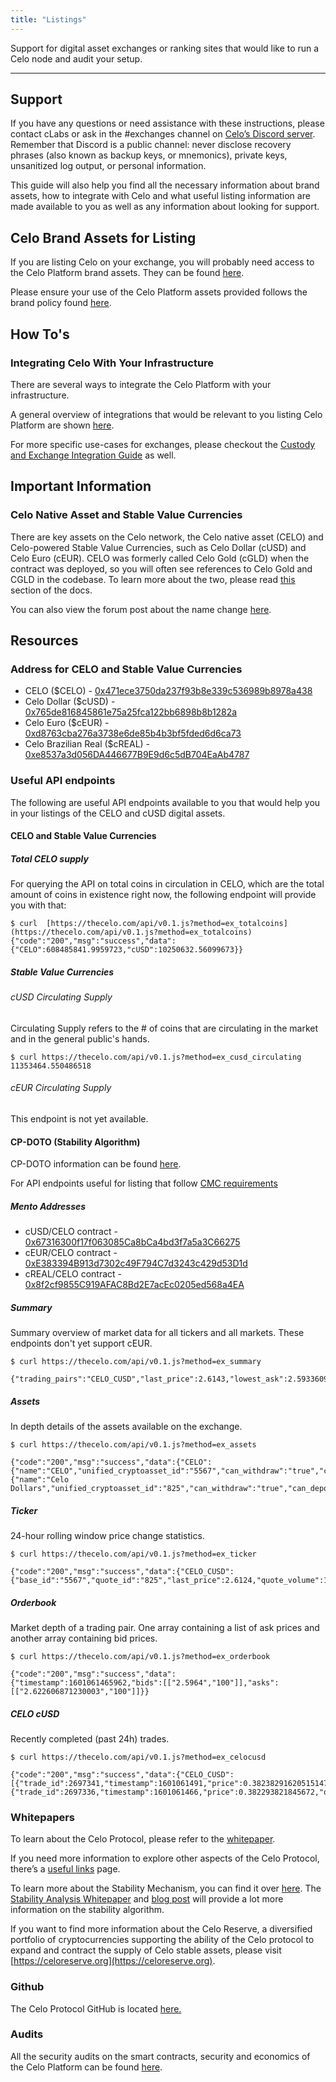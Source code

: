 ```yaml
---
title: "Listings"
---
```


Support for digital asset exchanges or ranking sites that would like to run a Celo node and audit your setup.

---

## Support[](#support "Direct link to heading")

If you have any questions or need assistance with these instructions, please contact cLabs or ask in the #exchanges channel on [Celo’s Discord server](https://chat.celo.org/). Remember that Discord is a public channel: never disclose recovery phrases (also known as backup keys, or mnemonics), private keys, unsanitized log output, or personal information.

This guide will also help you find all the necessary information about brand assets, how to integrate with Celo and what useful listing information are made available to you as well as any information about looking for support.

## Celo Brand Assets for Listing[](#celo-brand-assets-for-listing "Direct link to heading")

If you are listing Celo on your exchange, you will probably need access to the Celo Platform brand assets. They can be found [here](https://celo.org/experience/brand#overview).

Please ensure your use of the Celo Platform assets provided follows the brand policy found [here](https://celo.org/brand-policy).

## How To's[](#how-tos "Direct link to heading")

### Integrating Celo With Your Infrastructure[](#integrating-celo-with-your-infrastructure "Direct link to heading")

There are several ways to integrate the Celo Platform with your infrastructure.

A general overview of integrations that would be relevant to you listing Celo Platform are shown [here](/integration/general).

For more specific use-cases for exchanges, please checkout the [Custody and Exchange Integration Guide](/integration/custody) as well.

## Important Information[](#important-information "Direct link to heading")

### Celo Native Asset and Stable Value Currencies[](#celo-native-asset-and-stable-value-currencies "Direct link to heading")

There are key assets on the Celo network, the Celo native asset (CELO) and Celo-powered Stable Value Currencies, such as Celo Dollar (cUSD) and Celo Euro (cEUR). CELO was formerly called Celo Gold (cGLD) when the contract was deployed, so you will often see references to Celo Gold and CGLD in the codebase. To learn more about the two, please read [this](/developer/migrate/from-ethereum#the-celo-native-asset-and-the-celo-dollar) section of the docs.

You can also view the forum post about the name change [here](https://forum.celo.org/t/proposal-to-rename-celo-gold-to-celo-native-asset/528).

## Resources[](#resources "Direct link to heading")

### Address for CELO and Stable Value Currencies[](#address-for-celo-and-stable-value-currencies "Direct link to heading")

* CELO ($CELO) - [0x471ece3750da237f93b8e339c536989b8978a438](https://explorer.celo.org/address/0x471ece3750da237f93b8e339c536989b8978a438/transactions)
* Celo Dollar ($cUSD) - [0x765de816845861e75a25fca122bb6898b8b1282a](https://explorer.celo.org/address/0x765de816845861e75a25fca122bb6898b8b1282a/transactions)
* Celo Euro ($cEUR) - [0xd8763cba276a3738e6de85b4b3bf5fded6d6ca73](https://explorer.celo.org/address/0xd8763cba276a3738e6de85b4b3bf5fded6d6ca73/transactions)
* Celo Brazilian Real ($cREAL) - [0xe8537a3d056DA446677B9E9d6c5dB704EaAb4787](https://explorer.celo.org/address/0xe8537a3d056DA446677B9E9d6c5dB704EaAb4787/transactions)

### Useful API endpoints[](#useful-api-endpoints "Direct link to heading")

The following are useful API endpoints available to you that would help you in your listings of the CELO and cUSD digital assets.

#### CELO and Stable Value Currencies[](#celo-and-stable-value-currencies "Direct link to heading")

##### Total CELO supply[](#total-celo-supply "Direct link to heading")

For querying the API on total coins in circulation in CELO, which are the total amount of coins in existence right now, the following endpoint will provide you with that:

```
$ curl  [https://thecelo.com/api/v0.1.js?method=ex_totalcoins](https://thecelo.com/api/v0.1.js?method=ex_totalcoins) {"code":"200","msg":"success","data":{"CELO":608485841.9959723,"cUSD":10250632.56099673}}

```

##### Stable Value Currencies[](#stable-value-currencies "Direct link to heading")

###### cUSD Circulating Supply[](#cusd-circulating-supply "Direct link to heading")

Circulating Supply refers to the # of coins that are circulating in the market and in the general public's hands.

```
$ curl https://thecelo.com/api/v0.1.js?method=ex_cusd_circulating
11353464.550486518

```

###### cEUR Circulating Supply[](#ceur-circulating-supply "Direct link to heading")

This endpoint is not yet available.

#### CP-DOTO (Stability Algorithm)[](#cp-doto-stability-algorithm "Direct link to heading")

CP-DOTO information can be found [here](/protocol/stability/doto).

For API endpoints useful for listing that follow [CMC requirements](https://docs.google.com/document/d/1S4urpzUnO2t7DmS%5F1dc4EL4tgnnbTObPYXvDeBnukCg/edit#)

##### Mento Addresses[](#mento-addresses "Direct link to heading")

* cUSD/CELO contract - [0x67316300f17f063085Ca8bCa4bd3f7a5a3C66275](https://explorer.celo.org/address/0x67316300f17f063085Ca8bCa4bd3f7a5a3C66275/transactions)
* cEUR/CELO contract - [0xE383394B913d7302c49F794C7d3243c429d53D1d](https://explorer.celo.org/address/0xE383394B913d7302c49F794C7d3243c429d53D1d/transactions)
* cREAL/CELO contract - [0x8f2cf9855C919AFAC8Bd2E7acEc0205ed568a4EA](https://explorer.celo.org/address/0x8f2cf9855C919AFAC8Bd2E7acEc0205ed568a4EA/transactions)

##### Summary[](#summary "Direct link to heading")

Summary overview of market data for all tickers and all markets. These endpoints don't yet support cEUR.

```
$ curl https://thecelo.com/api/v0.1.js?method=ex_summary

{"trading_pairs":"CELO_CUSD","last_price":2.6143,"lowest_ask":2.5933609958506225,"highest_bid":2.5676,"base_volume":37524.32000000003,"quote_volume":14714.520000000002,"price_change_percent_24h":3.7027120070382127,"highest_price_24h":2.649,"lowest_price_24h":2.4787}}

```

##### Assets[](#assets "Direct link to heading")

In depth details of the assets available on the exchange.

```
$ curl https://thecelo.com/api/v0.1.js?method=ex_assets

{"code":"200","msg":"success","data":{"CELO":{"name":"CELO","unified_cryptoasset_id":"5567","can_withdraw":"true","can_deposit":"true","min_withdraw":"0.000000000000000001","max_withdraw":"0.000000000000000001","maker_fee":"0.00","taker_fee":"0.005"},"CUSD":{"name":"Celo Dollars","unified_cryptoasset_id":"825","can_withdraw":"true","can_deposit":"true","min_withdraw":"0.000000000000000001","max_withdraw":"0.000000000000000001","maker_fee":"0.00","taker_fee":"0.005"}}}

```

##### Ticker[](#ticker "Direct link to heading")

24-hour rolling window price change statistics.

```
$ curl https://thecelo.com/api/v0.1.js?method=ex_ticker

{"code":"200","msg":"success","data":{"CELO_CUSD":{"base_id":"5567","quote_id":"825","last_price":2.6124,"quote_volume":14789.520000000002,"base_volume":37720.30000000003,"isFrozen":"0"}}}

```

##### Orderbook[](#orderbook "Direct link to heading")

Market depth of a trading pair. One array containing a list of ask prices and another array containing bid prices.

```
$ curl https://thecelo.com/api/v0.1.js?method=ex_orderbook

{"code":"200","msg":"success","data":{"timestamp":1601061465962,"bids":[["2.5964","100"]],"asks":[["2.622606871230003","100"]]}}

```

##### CELO cUSD[](#celo-cusd "Direct link to heading")

Recently completed (past 24h) trades.

```
$ curl https://thecelo.com/api/v0.1.js?method=ex_celocusd

{"code":"200","msg":"success","data":{"CELO_CUSD":[{"trade_id":2697341,"timestamp":1601061491,"price":0.38238291620515147,"quote_volume":25,"base_volume":65.37948987916423,"type":"Sell"},{"trade_id":2697336,"timestamp":1601061466,"price":0.382293821845672,"quote_volume":25,"base_volume":65.39472670341044,"type":"Sell"}]}}

```

### Whitepapers[](#whitepapers "Direct link to heading")

To learn about the Celo Protocol, please refer to the [whitepaper](/general/whitepapers).

If you need more information to explore other aspects of the Celo Protocol, there’s a [useful links](/general) page.

To learn more about the Stability Mechanism, you can find it over [here](/protocol/stability/doto). The [Stability Analysis Whitepaper](https://celo.org/papers/Celo%5FStability%5FAnalysis.pdf) and [blog post](https://medium.com/celohq/a-look-at-the-celo-stability-analysis-white-paper-part-1-23edd5ef8b5) will provide a lot more information on the stability algorithm.

If you want to find more information about the Celo Reserve, a diversified portfolio of cryptocurrencies supporting the ability of the Celo protocol to expand and contract the supply of Celo stable assets, please visit [https://celoreserve.org](https://celoreserve.org).

### Github[](#github "Direct link to heading")

The Celo Protocol GitHub is located [here.](https://github.com/celo-org/)

### Audits[](#audits "Direct link to heading")

All the security audits on the smart contracts, security and economics of the Celo Platform can be found [here](https://celo.org/audits).